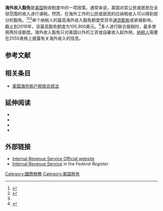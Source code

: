 '''海外收入豁免'''是[[美国|美国]]税收制度中的一项政策。通常来说，美国对其公民或居民在全球范围的收入进行课税。然而，在海外工作的公民或居民的应纳税收入可以得到部分的豁免。<ref name="#1">{{Cite web | url = https://www.irs.gov/individuals/international-taxpayers/foreign-earned-income-exclusion | title = Foreign Earned Income Exclusion | work = IRS | accessdate = 2021-01-31 | archive-date = 2017-10-30 | archive-url = https://web.archive.org/web/20171030101058/https://www.irs.gov/individuals/international-taxpayers/foreign-earned-income-exclusion | dead-url = no }}</ref><ref>{{Cite web | url = https://www.law.cornell.edu/uscode/text/26/911 | title = 26 U.S. Code § 911 - Citizens or residents of the United States living abroad U.S. Code | work = Cornell Law School | accessdate = 2021-01-31 | archive-date = 2021-04-11 | archive-url = https://web.archive.org/web/20210411041040/http://www.law.cornell.edu/uscode/text/26/911 | dead-url = no }}</ref><ref name="#1"/>单个纳税人的最高海外收入豁免额度受货币[[通货膨胀|通货膨胀]]或紧缩影响，截止到2019年，该最高豁免额度为105,900美元。<ref name=revproc>{{Cite web | url = https://www.irs.gov/pub/irs-drop/rp-18-57.pdf | title = Revenue procedure | work = irs | accessdate = 2021-01-31 | archive-date = 2021-03-18 | archive-url = https://web.archive.org/web/20210318062556/https://www.irs.gov/pub/irs-drop/rp-18-57.pdf | dead-url = no }}</ref>多人进行联合报税时，最多使用两份该额度。海外收入豁免只对美国以外的工资或自雇收入起作用。[[纳税人|纳税人]]需要在2555表格上披露有关海外收入的信息。

== 参考文献 ==
{{Reflist}}

== 相关条目 ==
* [[美国海外账户税收合规法|美国海外账户税收合规法]]

== 延伸阅读 ==
* {{cite book
 |last1=Davis
 |first1=Shelley L.
 |last2=Matalin
 |first2=Mary
 |title=Unbridled Power: Inside the Secret Culture of the IRS
 |url=https://archive.org/details/unbridledpowerin0000davi
 |year=1997
 |publisher=[[Harper_Collins|Harper Collins]]
 |location=New York
 |isbn=0-88730-829-5
 }}
* {{cite book
 |last=Johnston
 |first=David Cay
 |title=Perfectly Legal: The Covert Campaign to Rig Our Tax System to Benefit the Super Rich—and Cheat Everybody Else
 |url=https://archive.org/details/perfectlylegalco00john_0
 |year=2003
 |publisher=Portfolio
 |location=New York
 |isbn=1-59184-019-8
 }}
* {{cite book
 |last=Rossotti
 |first=Charles O.
 |title=Many Unhappy Returns: One Man's Quest to Turn Around the Most Unpopular Organization in America
 |url=https://archive.org/details/manyunhappyretur00char
 |year=2005
 |publisher=Harvard Business School Press
 |location=Cambridge
 |isbn=1-59139-441-4
 }}
* {{cite book
 |last1=Roth
 |first1=William V., Jr.
 |last2=Nixon
 |first2=William H.
 |title=The Power to Destroy
 |url=https://archive.org/details/powertodestroy00will
 |year=1999
 |publisher=Atlantic Monthly Press
 |location=New York
 |isbn=0-87113-748-8
 }}

== 外部链接 ==
{{commons category|United States Internal Revenue Service}}
* [https://www.irs.gov Internal Revenue Service Official website] {{Wayback|url=https://www.irs.gov/ |date=20110223232701 }}
* [https://www.federalregister.gov/agencies/internal-revenue-service Internal Revenue Service] {{Wayback|url=https://www.federalregister.gov/agencies/internal-revenue-service |date=20210417191229 }} in the ''Federal Register''

[[Category:國際稅務|Category:國際稅務]]
[[Category:美国税务|Category:美国税务]]